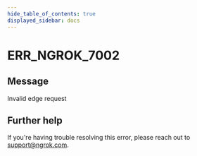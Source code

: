 ```yaml
---
hide_table_of_contents: true
displayed_sidebar: docs
---
```



# ERR_NGROK_7002

## Message

Invalid edge request

<ErrorDetails error="err_ngrok_7002" />

## Further help

If you're having trouble resolving this error, please reach out to [support@ngrok.com](mailto:support@ngrok.com?subject=Help%20with%20ERR_NGROK_7002).
